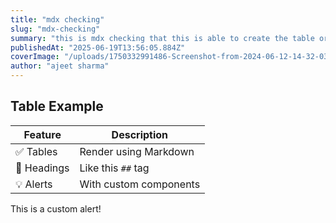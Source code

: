 ```yaml
---
title: "mdx checking"
slug: "mdx-checking"
summary: "this is mdx checking that this is able to create the table or not"
publishedAt: "2025-06-19T13:56:05.884Z"
coverImage: "/uploads/1750332991486-Screenshot-from-2024-06-12-14-32-03.png"
author: "ajeet sharma"
---
```


## Table Example

| Feature     | Description          |
|-------------|----------------------|
| ✅ Tables    | Render using Markdown |
| 🚀 Headings | Like this `##` tag    |
| 💡 Alerts   | With custom components |

<MyAlert type="info">This is a custom alert!</MyAlert>
